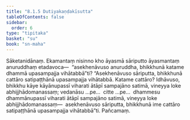 ```yaml
---
title: "8.1.5 Dutiyakaṇḍakīsutta"
tableOfContents: false
sidebar:
  order: 6
type: "tipitaka"
basket: "su"
book: "sn-maha"
---
```



<DynamicBreadcrumb />

<Division number="903" book="sn-maha" bookNo="14" page="261">

<Paragraph number="1571" book="sn-maha">
Sāketanidānaṃ. Ekamantaṃ nisinno kho āyasmā sāriputto āyasmantaṃ anuruddhaṃ etadavoca—  “asekhenāvuso anuruddha, bhikkhunā katame dhammā upasampajja vihātabbā”ti? “Asekhenāvuso sāriputta, bhikkhunā cattāro satipaṭṭhānā upasampajja vihātabbā. Katame cattāro? Idhāvuso, bhikkhu kāye kāyānupassī viharati ātāpī sampajāno satimā, vineyya loke abhijjhādomanassaṃ; vedanāsu …pe…  citte …pe…  dhammesu dhammānupassī viharati ātāpī sampajāno satimā, vineyya loke abhijjhādomanassaṃ—  asekhenāvuso sāriputta, bhikkhunā ime cattāro satipaṭṭhānā upasampajja vihātabbā”ti.

</Paragraph>
</Division>

<Paragraph number="1572" type="center" book="sn-maha">
Pañcamaṃ.
</Paragraph>